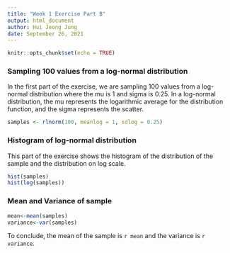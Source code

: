 ```yaml
---
title: "Week 1 Exercise Part B"
output: html_document
author: Hui Jeong Jung
date: September 26, 2021
---
```


```r
knitr::opts_chunk$set(echo = TRUE)
```



### Sampling 100 values from a log-normal distribution
In the first part of the exercise, we are sampling 100 values from a log-normal distribution where the mu is 1 and sigma is 0.25. In a log-normal distribution, the mu represents the logarithmic average for the distribution function, and the sigma represents the scatter. 
```r
samples <- rlnorm(100, meanlog = 1, sdlog = 0.25)
```

### Histogram of log-normal distribution
This part of the exercise shows the histogram of the distribution of the sample and the distribution on log scale. 
```r
hist(samples)
hist(log(samples))
```

### Mean and Variance of sample
```r
mean<-mean(samples)
variance<-var(samples)
```
To conclude, the mean of the sample is `r mean` and the variance is `r variance`. 